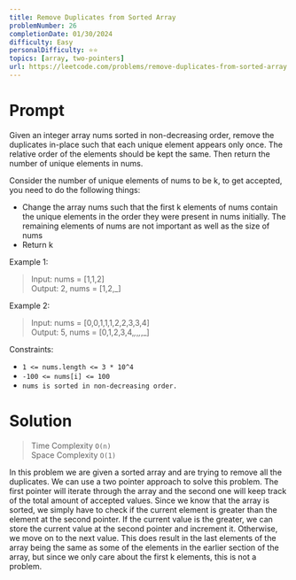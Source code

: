 ```yaml
---
title: Remove Duplicates from Sorted Array
problemNumber: 26
completionDate: 01/30/2024
difficulty: Easy
personalDifficulty: ⭐⭐
topics: [array, two-pointers]
url: https://leetcode.com/problems/remove-duplicates-from-sorted-array
---
```


# Prompt

Given an integer array nums sorted in non-decreasing order, remove the
duplicates in-place such that each unique element appears only once. The
relative order of the elements should be kept the same. Then return the number
of unique elements in nums.

Consider the number of unique elements of nums to be k, to get accepted, you
need to do the following things:

- Change the array nums such that the first k elements of nums contain the
  unique elements in the order they were present in nums initially. The
  remaining elements of nums are not important as well as the size of nums
- Return k

Example 1:

> Input: nums = [1,1,2]\
> Output: 2, nums = [1,2,_]

Example 2:

> Input: nums = [0,0,1,1,1,2,2,3,3,4]\
> Output: 5, nums = [0,1,2,3,4,_,_,_,_,_]

Constraints:

- `1 <= nums.length <= 3 * 10^4`
- `-100 <= nums[i] <= 100`
- `nums is sorted in non-decreasing order.`

# Solution

> Time Complexity `O(n)`\
> Space Complexity `O(1)`

In this problem we are given a sorted array and are trying to remove all the
duplicates. We can use a two pointer approach to solve this problem. The first
pointer will iterate through the array and the second one will keep track of the
total amount of accepted values. Since we know that the array is sorted, we
simply have to check if the current element is greater than the element at the
second pointer. If the current value is the greater, we can store the current
value at the second pointer and increment it. Otherwise, we move on to the next
value. This does result in the last elements of the array being the same as some
of the elements in the earlier section of the array, but since we only care
about the first k elements, this is not a problem.
